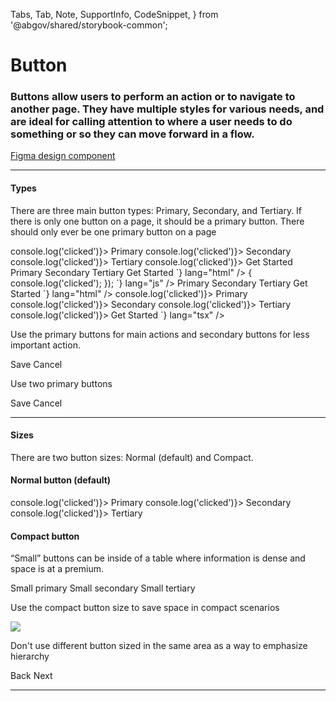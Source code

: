  Tabs,
  Tab,
  Note,
  SupportInfo,
  CodeSnippet,
} from '@abgov/shared/storybook-common';

<Meta title="Components/Button" />

# Button

### Buttons allow users to perform an action or to navigate to another page. They have multiple styles for various needs, and are ideal for calling attention to where a user needs to do something or so they can move forward in a flow.

[Figma design component](https://www.figma.com/file/qWGWDvULAAZuVaDpXCRzqP/DS-Website?node-id=916%3A11660)

---

#### Types

There are three main button types: Primary, Secondary, and Tertiary. If there is only one button on a page, it should be a primary button. There should only ever be one primary button on a page

<Story name="Types">
  <GoAButtonGroup alignment="start">
    <GoAButton type="primary" onClick={() => console.log('clicked')}>
      Primary
    </GoAButton>
    <GoAButton type="secondary" onClick={() => console.log('clicked')}>
      Secondary
    </GoAButton>
    <GoAButton type="tertiary" onClick={() => console.log('clicked')}>
      Tertiary
    </GoAButton>
    <GoAButton type="get-started" onClick={() => console.log('clicked')}>
      Get Started
    </GoAButton>
  </GoAButtonGroup>
</Story>

<Tabs>
  <Tab label="Web Component">
    <CodeSnippet
      code={`
        <goa-button type="primary">Primary</goa-button>
        <goa-button type="secondary">Secondary</goa-button>
        <goa-button type="tertiary">Tertiary</goa-button>
        <goa-button type="get-started">Get Started</goa-button>
      `}
      lang="html"
    />
    <CodeSnippet
      code={`
        document.querySelector('goa-button').addEventListener('click', () => {
          console.log('clicked');
        });
      `}
      lang="js"
    />
  </Tab>
  <Tab label="Angular">
    <CodeSnippet
      code={`
        <goa-button (_click)="onClick" type="primary">Primary</goa-button>
        <goa-button (_click)="onClick" type="secondary">Secondary</goa-button>
        <goa-button (_click)="onClick" type="tertiary">Tertiary</goa-button>
        <goa-button (_click)="onClick" type="get-started">Get Started</goa-button>
      `}
      lang="html"
    />
    <CodeSnippet
      code={`
        export class SomeOtherComponent {
          onClick() {
            console.log('clicked');
          }
        }
      `}
      lang="ts"
    />
  </Tab>
  <Tab label="React">
    <CodeSnippet
      code={`
        <GoAButton type="primary" onClick={() => console.log('clicked')}>
          Primary
        </GoAButton>
        <GoAButton type="secondary" onClick={() => console.log('clicked')}>
          Secondary
        </GoAButton>
        <GoAButton type="tertiary" onClick={() => console.log('clicked')}>
          Tertiary
        </GoAButton>
        <GoAButton type="get-started" onClick={() => console.log('clicked')}>
          Get Started
        </GoAButton>
    `}
      lang="tsx"
    />
  </Tab>
</Tabs>

<Note type="do">
  <p>
    Use the primary buttons for main actions and secondary buttons for less
    important action.
  </p>
  <GoAButtonGroup alignment="start">
    <GoAButton type="primary">Save</GoAButton>
    <GoAButton type="tertiary">Cancel</GoAButton>
  </GoAButtonGroup>
</Note>

<Note type="dont">
  <p>Use two primary buttons</p>
  <GoAButtonGroup alignment="start">
    <GoAButton type="primary">Save</GoAButton>
    <GoAButton type="primary">Cancel</GoAButton>
  </GoAButtonGroup>
</Note>

---

#### Sizes

There are two button sizes: Normal (default) and Compact.

#### Normal button (default)

<Story name="Normal size">
  <GoAButtonGroup alignment="start">
    <GoAButton type="primary" onClick={() => console.log('clicked')}>
      Primary
    </GoAButton>
    <GoAButton type="secondary" onClick={() => console.log('clicked')}>
      Secondary
    </GoAButton>
    <GoAButton type="tertiary" onClick={() => console.log('clicked')}>
      Tertiary
    </GoAButton>
  </GoAButtonGroup>
</Story>

#### Compact button

“Small” buttons can be inside of a table where information is dense and space is at a premium.

<Story name="Compact size">
  <GoAButtonGroup alignment="start" gap="small">
    <GoAButton type="primary" size="compact">
      Small primary
    </GoAButton>
    <GoAButton type="secondary" size="compact">
      Small secondary
    </GoAButton>
    <GoAButton type="tertiary" size="compact">
      Small tertiary
    </GoAButton>
  </GoAButtonGroup>
</Story>

<Note type="do">
  <p>Use the compact button size to save space in compact scenarios</p>
  <img src=".images/2022-02-09-15-14-01.png" />
</Note>

<Note type="dont">
  <p>
    Don't use different button sized in the same area as a way to emphasize
    hierarchy
  </p>
  <GoAButtonGroup alignment="start">
    <GoAButton type="secondary" size="compact">
      Back
    </GoAButton>
    <GoAButton type="primary">Next</GoAButton>
  </GoAButtonGroup>
</Note>

---

<SupportInfo />
